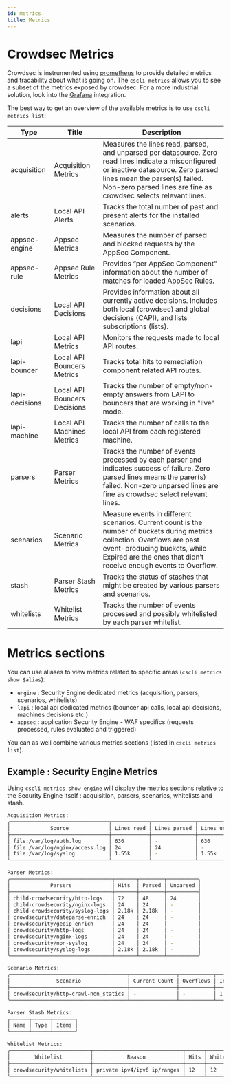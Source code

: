 ```yaml
---
id: metrics
title: Metrics
---
```


# Crowdsec Metrics

Crowdsec is instrumented using [prometheus](https://prometheus.io/) to provide detailed metrics and tracability about what is going on.
The `cscli metrics` allows you to see a subset of the metrics exposed by crowdsec. For a more industrial solution, look into the [Grafana](/docs/next/observability/prometheus) integration.

The best way to get an overview of the available metrics is to use `cscli metrics list`:

 Type          | Title                        | Description 
---------------|------------------------------|-------------
acquisition    | Acquisition Metrics          | Measures the lines read, parsed, and unparsed per datasource. Zero read lines indicate a misconfigured or inactive datasource. Zero parsed lines mean the parser(s) failed. Non-zero parsed lines are fine as crowdsec selects relevant lines.
alerts         | Local API Alerts             | Tracks the total number of past and present alerts for the installed scenarios.
appsec-engine  | Appsec Metrics               | Measures the number of parsed and blocked requests by the AppSec Component.
appsec-rule    | Appsec Rule Metrics          | Provides “per AppSec Component” information about the number of matches for loaded AppSec Rules.
decisions      | Local API Decisions          | Provides information about all currently active decisions. Includes both local (crowdsec) and global decisions (CAPI), and lists subscriptions (lists).
lapi           | Local API Metrics            | Monitors the requests made to local API routes.
lapi-bouncer   | Local API Bouncers Metrics   | Tracks total hits to remediation component related API routes.
lapi-decisions | Local API Bouncers Decisions | Tracks the number of empty/non-empty answers from LAPI to bouncers that are working in "live" mode.
lapi-machine   | Local API Machines Metrics   | Tracks the number of calls to the local API from each registered machine.
parsers        | Parser Metrics               | Tracks the number of events processed by each parser and indicates success of failure. Zero parsed lines means the parer(s) failed. Non-zero unparsed lines are fine as crowdsec select relevant lines.
scenarios      | Scenario Metrics             | Measure events in different scenarios. Current count is the number of buckets during metrics collection. Overflows are past event-producing buckets, while Expired are the ones that didn’t receive enough events to Overflow. 
stash          | Parser Stash Metrics         | Tracks the status of stashes that might be created by various parsers and scenarios.
whitelists     | Whitelist Metrics            | Tracks the number of events processed and possibly whitelisted by each parser whitelist.


# Metrics sections

You can use aliases to view metrics related to specific areas (`cscli metrics show $alias`):

 - `engine` : Security Engine dedicated metrics (acquisition, parsers, scenarios, whitelists)
 - `lapi` : local api dedicated metrics (bouncer api calls, local api decisions, machines decisions etc.)
 - `appsec` : application Security Engine - WAF specifics (requests processed, rules evaluated and triggered)

You can as well combine various metrics sections (listed in `cscli metrics list`).

## Example : Security Engine Metrics

Using `cscli metrics show engine` will display the metrics sections relative to the Security Engine itself : acquisition, parsers, scenarios, whitelists and stash.

```bash title="Command Output"
Acquisition Metrics:
╭────────────────────────────────┬────────────┬──────────────┬────────────────┬────────────────────────┬───────────────────╮
│             Source             │ Lines read │ Lines parsed │ Lines unparsed │ Lines poured to bucket │ Lines whitelisted │
├────────────────────────────────┼────────────┼──────────────┼────────────────┼────────────────────────┼───────────────────┤
│ file:/var/log/auth.log         │ 636        │ -            │ 636            │ -                      │ -                 │
│ file:/var/log/nginx/access.log │ 24         │ 24           │ -              │ 1                      │ -                 │
│ file:/var/log/syslog           │ 1.55k      │ -            │ 1.55k          │ -                      │ -                 │
╰────────────────────────────────┴────────────┴──────────────┴────────────────┴────────────────────────┴───────────────────╯

Parser Metrics:
╭─────────────────────────────────┬───────┬────────┬──────────╮
│             Parsers             │ Hits  │ Parsed │ Unparsed │
├─────────────────────────────────┼───────┼────────┼──────────┤
│ child-crowdsecurity/http-logs   │ 72    │ 48     │ 24       │
│ child-crowdsecurity/nginx-logs  │ 24    │ 24     │ -        │
│ child-crowdsecurity/syslog-logs │ 2.18k │ 2.18k  │ -        │
│ crowdsecurity/dateparse-enrich  │ 24    │ 24     │ -        │
│ crowdsecurity/geoip-enrich      │ 24    │ 24     │ -        │
│ crowdsecurity/http-logs         │ 24    │ 24     │ -        │
│ crowdsecurity/nginx-logs        │ 24    │ 24     │ -        │
│ crowdsecurity/non-syslog        │ 24    │ 24     │ -        │
│ crowdsecurity/syslog-logs       │ 2.18k │ 2.18k  │ -        │
╰─────────────────────────────────┴───────┴────────┴──────────╯

Scenario Metrics:
╭──────────────────────────────────────┬───────────────┬───────────┬──────────────┬────────┬─────────╮
│               Scenario               │ Current Count │ Overflows │ Instantiated │ Poured │ Expired │
├──────────────────────────────────────┼───────────────┼───────────┼──────────────┼────────┼─────────┤
│ crowdsecurity/http-crawl-non_statics │ -             │ -         │ 1            │ 1      │ 1       │
╰──────────────────────────────────────┴───────────────┴───────────┴──────────────┴────────┴─────────╯

Parser Stash Metrics:
╭──────┬──────┬───────╮
│ Name │ Type │ Items │
╰──────┴──────┴───────╯

Whitelist Metrics:
╭──────────────────────────┬─────────────────────────────┬──────┬─────────────╮
│        Whitelist         │           Reason            │ Hits │ Whitelisted │
├──────────────────────────┼─────────────────────────────┼──────┼─────────────┤
│ crowdsecurity/whitelists │ private ipv4/ipv6 ip/ranges │ 12   │ 12          │
╰──────────────────────────┴─────────────────────────────┴──────┴─────────────╯
```

